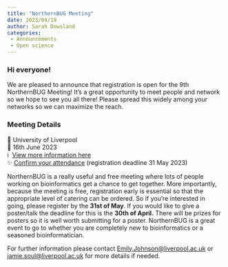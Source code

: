 ```yaml
---
title: "NorthernBUG Meeting"
date: 2023/04/19
author: Sarah Dowsland
categories:
 - Announcements
 - Open science
---
```


### **Hi everyone!**

We are pleased to announce that registration is open for the 9th NorthernBUG Meeting! It's a great opportunity to meet people and network so we hope to see you all there! Please spread this widely among your networks so we can maximize the reach.

### **Meeting Details**

📍 University of Liverpool\
📅 16th June 2023\
ℹ️  [View more information here\
](https://northernbug.github.io/northernbug9)✨ [Confirm your attendance](https://tinyurl.com/3t9n83b6) (registration deadline 31 May 2023)

NorthernBUG is a really useful and free meeting where lots of people working on bioinformatics get a chance to get together. More importantly, because the meeting is free, registration early is essential so that the appropriate level of catering can be ordered. So if you're interested in going, please register by the **31st of May**. If you would like to give a poster/talk the deadline for this is the **30th of April.** There will be prizes for posters so it is well worth submitting for a poster. NorthernBUG is a great event to go to whether you are completely new to bioinformatics or a seasoned bioinformatician.

For further information please contact [Emily.Johnson\@liverpool.ac.uk]{.underline} or [jamie.soul\@liverpool.ac.uk]{.underline} for more details if needed.